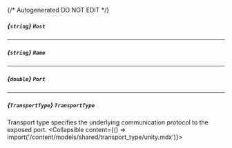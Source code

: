 {/* Autogenerated DO NOT EDIT  */}

##### *{`string`}* `Host`

---
##### *{`string`}* `Name`

---
##### *{`double`}* `Port`

---
##### *{`TransportType`}* `TransportType`
Transport type specifies the underlying communication protocol to the exposed port.
<Collapsible content={() => import('/content/models/shared/transport_type/unity.mdx')}>
</Collapsible>

